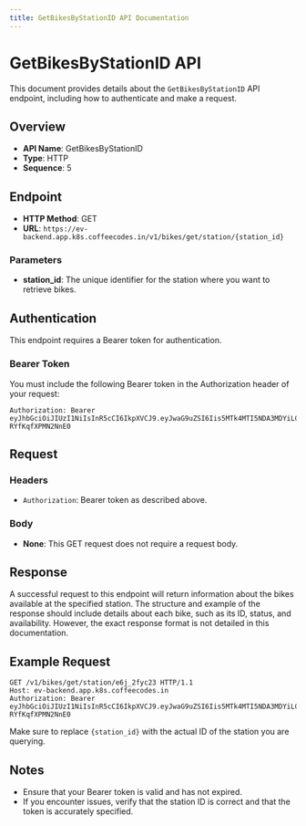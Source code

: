 ```yaml
---
title: GetBikesByStationID API Documentation
---
```


# GetBikesByStationID API

This document provides details about the `GetBikesByStationID` API endpoint, including how to authenticate and make a request.

## Overview

- **API Name**: GetBikesByStationID
- **Type**: HTTP
- **Sequence**: 5

## Endpoint

- **HTTP Method**: GET
- **URL**: `https://ev-backend.app.k8s.coffeecodes.in/v1/bikes/get/station/{station_id}`

### Parameters

- **station_id**: The unique identifier for the station where you want to retrieve bikes.

## Authentication

This endpoint requires a Bearer token for authentication.

### Bearer Token

You must include the following Bearer token in the Authorization header of your request:

```
Authorization: Bearer eyJhbGciOiJIUzI1NiIsInR5cCI6IkpXVCJ9.eyJwaG9uZSI6Iis5MTk4MTI5NDA3MDYiLCJ1aWQiOiJhZnJ3dXZkXzFqIn0.se2WRRJhST9uvOyhTwunvJiiMYD-RYfKqfXPMN2NnE0
```

## Request

### Headers

- `Authorization`: Bearer token as described above.

### Body

- **None**: This GET request does not require a request body.

## Response

A successful request to this endpoint will return information about the bikes available at the specified station. The structure and example of the response should include details about each bike, such as its ID, status, and availability. However, the exact response format is not detailed in this documentation.

## Example Request

```
GET /v1/bikes/get/station/e6j_2fyc23 HTTP/1.1
Host: ev-backend.app.k8s.coffeecodes.in
Authorization: Bearer eyJhbGciOiJIUzI1NiIsInR5cCI6IkpXVCJ9.eyJwaG9uZSI6Iis5MTk4MTI5NDA3MDYiLCJ1aWQiOiJhZnJ3dXZkXzFqIn0.se2WRRJhST9uvOyhTwunvJiiMYD-RYfKqfXPMN2NnE0
```

Make sure to replace `{station_id}` with the actual ID of the station you are querying.

## Notes

- Ensure that your Bearer token is valid and has not expired.
- If you encounter issues, verify that the station ID is correct and that the token is accurately specified.
